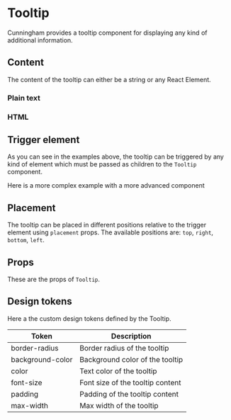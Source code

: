 
<Meta of={Stories}/>

# Tooltip

Cunningham provides a tooltip component for displaying any kind of additional information.

<Canvas sourceState="shown" of={Stories.Default}/>


## Content

The content of the tooltip can either be a string or any React Element.

### Plain text

<Canvas sourceState="shown" of={Stories.OverflowingText}/>

### HTML

<Canvas sourceState="shown" of={Stories.WithHtml}/>

## Trigger element

As you can see in the examples above, the tooltip can be triggered by any kind of element which
must be passed as children to the `Tooltip` component.

Here is a more complex example with a more advanced component

<Canvas sourceState="hidden" of={Stories.WithElements}/>

## Placement

The tooltip can be placed in different positions relative to the trigger element using `placement` props. The available positions are: `top`, `right`, `bottom`, `left`.

<Canvas sourceState="hidden" of={Stories.Placements}/>

## Props

These are the props of `Tooltip`.

<ArgTypes of={Tooltip} />

## Design tokens

Here a the custom design tokens defined by the Tooltip.

| Token        	| Description                 	|
|---------------	|-----------------------------	|
| border-radius 	| Border radius of the tooltip 	|
| background-color 	| Background color of the tooltip 	|
| color 	| Text color of the tooltip 	|
| font-size 	| Font size of the tooltip content	|
| padding 	| Padding of the tooltip content	|
| max-width | Max width of the tooltip	|

